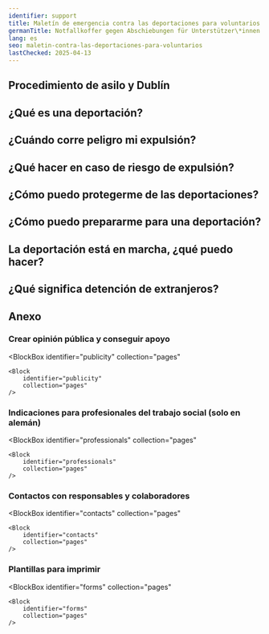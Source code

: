 ```yaml
---
identifier: support
title: Maletín de emergencia contra las deportaciones para voluntarios
germanTitle: Notfallkoffer gegen Abschiebungen für Unterstützer\*innen
lang: es
seo: maletin-contra-las-deportaciones-para-voluntarios
lastChecked: 2025-04-13
---
```



<Block identifier="kit-intro" />

<SupportBox title="Información adicional para voluntarios">
    <Block identifier="kit-intro-support"/>
</SupportBox>

<Block identifier="kit-advice" />

<SupportBox title="Información adicional para voluntarios sobre el tema de la asesoría">
    <Block identifier="kit-advice-support"/>
</SupportBox>

## Procedimiento de asilo y Dublín

<Block identifier="kit-procedure-dublin"/>

<SupportBox title="Información adicional para voluntarios sobre el procedimiento de asilo:">
    <Block identifier="kit-procedure-support"/>
</SupportBox>

## ¿Qué es una deportación?

<Block identifier="kit-deportation-definition"/>

## ¿Cuándo corre peligro mi expulsión?

<Block identifier="kit-deportation-risk"/>

<SupportBox title="Información adicional para voluntarios sobre el tema: amenaza de expulsión">
    <Block identifier="kit-deportation-risk-support"/>
</SupportBox>

## ¿Qué hacer en caso de riesgo de expulsión?

<Block identifier="kit-stress" />

<SupportBox title="Información adicional para voluntarios sobre el estrés causado por el peligro de deportación">
    <Block identifier="kit-stress-support"/>
</SupportBox>

<Block identifier="kit-residence" />

<SupportBox title="Información adicional para voluntarios sobre el tema: Derecho de residencia">
    <Block identifier="kit-residence-support"/>
</SupportBox>

## ¿Cómo puedo protegerme de las deportaciones?

<Block identifier="kit-prevent-deportation" />

## ¿Cómo puedo prepararme para una deportación?

<Block identifier="kit-prepare-deportation" />

<SupportBox title="Información adicional para voluntarios sobre el tema: Preparación para una deportación">
    <Block identifier="kit-prepare-deportation-support"/>
</SupportBox>

## La deportación está en marcha, ¿qué puedo hacer?

<Block identifier="kit-police" />

<SupportBox title="Información adicional para voluntarios sobre el tema: Policía y deportaciones">
    <Block identifier="kit-police-support"/>
</SupportBox>

<Block identifier="kit-ongoing-deportation" />

<SupportBox title="Información adicional para voluntarios sobre el tema: expulsión en curso">
    <Block identifier="kit-ongoing-deportation-support"/>
</SupportBox>

## ¿Qué significa detención de extranjeros?

<Block identifier="kit-detention" />

## Anexo

<Block identifier="kit-outro" />

### Crear opinión pública y conseguir apoyo

<BlockBox
    identifier="publicity"
    collection="pages"
>
    <Block
        identifier="publicity"
        collection="pages"
    />
</BlockBox>

###  Indicaciones para profesionales del trabajo social (solo en alemán)

<BlockBox
    identifier="professionals"
    collection="pages"
>
    <Block
        identifier="professionals"
        collection="pages"
    />
</BlockBox>

### Contactos con responsables y colaboradores

<BlockBox
    identifier="contacts"
    collection="pages"
>
    <Block
        identifier="contacts"
        collection="pages"
    />
</BlockBox>

### Plantillas para imprimir

<BlockBox
    identifier="forms"
    collection="pages"
>
    <Block
        identifier="forms"
        collection="pages"
    />
</BlockBox>
